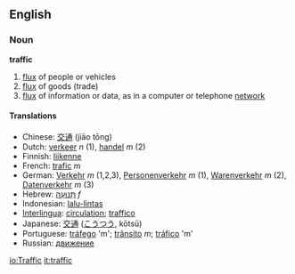 ==English==
=== Noun ===
'''traffic'''

# [[flux]] of people or vehicles
# [[flux]] of goods (trade)
# [[flux]] of information or data, as in a computer or telephone [[network]]

==== Translations ====
*Chinese: [[交通]] (jiāo tōng)
*Dutch: [[verkeer]] ''n'' (1), [[handel]] ''m'' (2)
*Finnish: [[liikenne]]
*French: [[trafic]] ''m''
*German: [[Verkehr]] ''m'' (1,2,3), [[Personenverkehr]] ''m'' (1), [[Warenverkehr]] ''m'' (2), [[Datenverkehr]] ''m'' (3)
*Hebrew: [[תנועה|תְּנוּעָה]] ''f''
*Indonesian: [[lalu-lintas]]
*[[Interlingua]]: [[circulation]]; [[traffico]]
*Japanese: [[交通]] ([[こうつう]], kōtsū)
*Portuguese: [[tráfego]] 'm'; [[trânsito]] ''m''; [[tráfico]] 'm'
*Russian: [[движение]]

[[io:Traffic]]
[[it:traffic]]